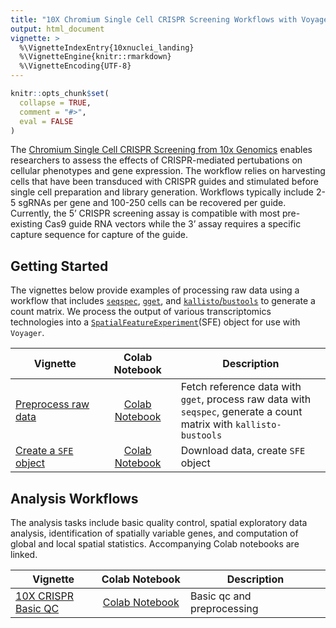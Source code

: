 ```yaml
---
title: "10X Chromium Single Cell CRISPR Screening Workflows with Voyager"
output: html_document
vignette: >
  %\VignetteIndexEntry{10xnuclei_landing}
  %\VignetteEngine{knitr::rmarkdown}
  %\VignetteEncoding{UTF-8}
---
```

  
```r
knitr::opts_chunk$set(
  collapse = TRUE,
  comment = "#>",
  eval = FALSE
)
```

The [Chromium Single Cell CRISPR Screening from 10x Genomics](https://www.10xgenomics.com/products/single-cell-crispr-screening) enables researchers to assess the effects of CRISPR-mediated pertubations on cellular phenotypes and gene expression. The workflow relies on harvesting cells that have been transduced with CRISPR guides and stimulated before single cell preparation and library generation. Workflows typically include 2-5 sgRNAs per gene and 100-250 cells can be recovered per guide. Currently,  the 5’ CRISPR screening assay is compatible with most pre-existing Cas9 guide RNA vectors while the 3' assay requires a specific capture sequence for capture of the guide. 


## Getting Started

The vignettes below provide examples of processing raw data using a workflow that includes [`seqspec`](https://github.com/IGVF/seqspec), [`gget`](https://github.com/pachterlab/gget), and [`kallisto`/`bustools`](https://www.kallistobus.tools) to generate a count matrix. We process the output of various transcriptomics technologies into a [`SpatialFeatureExperiment`](https://bioconductor.org/packages/devel/bioc/html/SpatialFeatureExperiment.html)(SFE) object for use with `Voyager`. 

| Vignette | Colab Notebook | Description |
|--------------------|:---------------:|---------------------------------|
| [Preprocess raw data](https://pachterlab.github.io/voyager/articles/preprocess_crispr.html) | [Colab Notebook](https://colab.research.google.com/github/pachterlab/voyager/blob/documentation-devel/vignettes/preprocess_crispr.ipynb) | Fetch reference data with `gget`, process raw data with `seqspec`, generate a count matrix with `kallisto-bustools`|
| [Create a `SFE` object](https://pachterlab.github.io/voyager/articles/create_sfe.html) | [Colab Notebook](https://colab.research.google.com/github/pachterlab/voyager/blob/documentation-devel/vignettes/create_sfe.ipynb) | Download data, create `SFE` object |

## Analysis Workflows

The analysis tasks include basic quality control, spatial exploratory data analysis, identification of spatially variable genes, and computation of global and local spatial statistics. Accompanying Colab notebooks are linked.

| Vignette          |   Colab Notebook   | Description                   |
  |-------------------|:------------------:|-------------------------------|
  | [10X CRISPR Basic QC](https://pachterlab.github.io/voyager/dev/articles/vig12_crispr.html) | [Colab Notebook](https://colab.research.google.com/github/pachterlab/voyager/blob/documentation-devel/vignettes/vig12_crispr.ipynb) | Basic qc and preprocessing |
  
